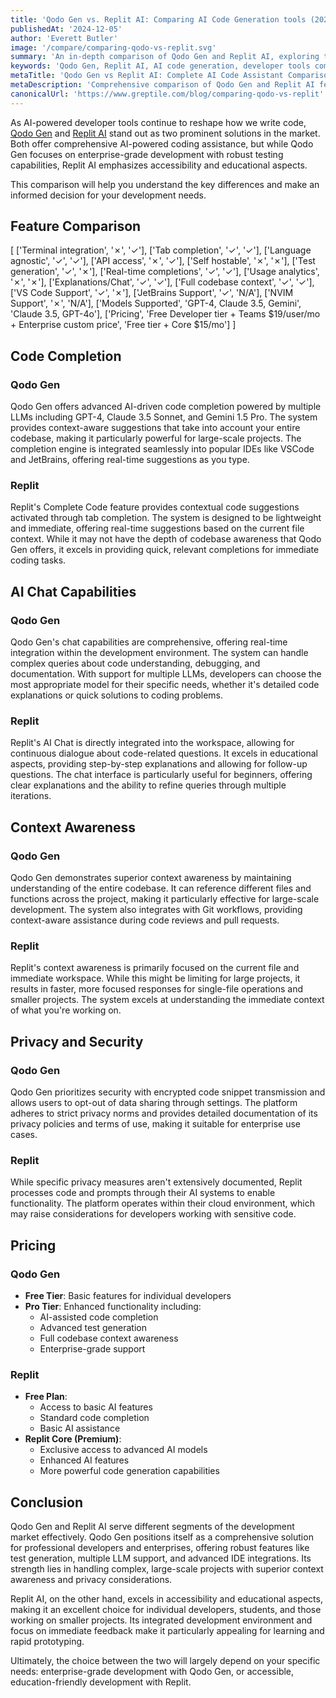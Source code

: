 ```yaml
---
title: 'Qodo Gen vs. Replit AI: Comparing AI Code Generation tools (2025)'
publishedAt: '2024-12-05'
author: 'Everett Butler'
image: '/compare/comparing-qodo-vs-replit.svg'
summary: 'An in-depth comparison of Qodo Gen and Replit AI, exploring their features, capabilities, and pricing to help developers choose the right AI coding assistant.'
keywords: 'Qodo Gen, Replit AI, AI code generation, developer tools comparison, coding assistant, AI programming tools, code completion, test generation'
metaTitle: 'Qodo Gen vs Replit AI: Complete AI Code Assistant Comparison (2025)'
metaDescription: 'Comprehensive comparison of Qodo Gen and Replit AI features, pricing, and capabilities to help developers choose the best AI coding assistant for their needs.'
canonicalUrl: 'https://www.greptile.com/blog/comparing-qodo-vs-replit'
---
```


As AI-powered developer tools continue to reshape how we write code, [Qodo Gen](https://www.qodo.ai/) and [Replit AI](https://replit.com/) stand out as two prominent solutions in the market. Both offer comprehensive AI-powered coding assistance, but while Qodo Gen focuses on enterprise-grade development with robust testing capabilities, Replit AI emphasizes accessibility and educational aspects. 

This comparison will help you understand the key differences and make an informed decision for your development needs.

## Feature Comparison

[
    ['Terminal integration', '✗', '✓'],
    ['Tab completion', '✓', '✓'],
    ['Language agnostic', '✓', '✓'],
    ['API access', '✗', '✓'],
    ['Self hostable', '✗', '✗'],
    ['Test generation', '✓', '✗'],
    ['Real-time completions', '✓', '✓'],
    ['Usage analytics', '✗', '✗'],
    ['Explanations/Chat', '✓', '✓'],
    ['Full codebase context', '✓', '✓'],
    ['VS Code Support', '✓', '✗'],
    ['JetBrains Support', '✓', 'N/A'],
    ['NVIM Support', '✗', 'N/A'],
    ['Models Supported', 'GPT-4, Claude 3.5, Gemini', 'Claude 3.5, GPT-4o'],
    ['Pricing', 'Free Developer tier + Teams $19/user/mo + Enterprise custom price', 'Free tier + Core $15/mo']
]

## Code Completion

### Qodo Gen
Qodo Gen offers advanced AI-driven code completion powered by multiple LLMs including GPT-4, Claude 3.5 Sonnet, and Gemini 1.5 Pro. The system provides context-aware suggestions that take into account your entire codebase, making it particularly powerful for large-scale projects. The completion engine is integrated seamlessly into popular IDEs like VSCode and JetBrains, offering real-time suggestions as you type.

### Replit
Replit's Complete Code feature provides contextual code suggestions activated through tab completion. The system is designed to be lightweight and immediate, offering real-time suggestions based on the current file context. While it may not have the depth of codebase awareness that Qodo Gen offers, it excels in providing quick, relevant completions for immediate coding tasks.

## AI Chat Capabilities

### Qodo Gen
Qodo Gen's chat capabilities are comprehensive, offering real-time integration within the development environment. The system can handle complex queries about code understanding, debugging, and documentation. With support for multiple LLMs, developers can choose the most appropriate model for their specific needs, whether it's detailed code explanations or quick solutions to coding problems.

### Replit
Replit's AI Chat is directly integrated into the workspace, allowing for continuous dialogue about code-related questions. It excels in educational aspects, providing step-by-step explanations and allowing for follow-up questions. The chat interface is particularly useful for beginners, offering clear explanations and the ability to refine queries through multiple iterations.

## Context Awareness

### Qodo Gen
Qodo Gen demonstrates superior context awareness by maintaining understanding of the entire codebase. It can reference different files and functions across the project, making it particularly effective for large-scale development. The system also integrates with Git workflows, providing context-aware assistance during code reviews and pull requests.

### Replit
Replit's context awareness is primarily focused on the current file and immediate workspace. While this might be limiting for large projects, it results in faster, more focused responses for single-file operations and smaller projects. The system excels at understanding the immediate context of what you're working on.

## Privacy and Security

### Qodo Gen
Qodo Gen prioritizes security with encrypted code snippet transmission and allows users to opt-out of data sharing through settings. The platform adheres to strict privacy norms and provides detailed documentation of its privacy policies and terms of use, making it suitable for enterprise use cases.

### Replit
While specific privacy measures aren't extensively documented, Replit processes code and prompts through their AI systems to enable functionality. The platform operates within their cloud environment, which may raise considerations for developers working with sensitive code.

## Pricing

### Qodo Gen
- **Free Tier**: Basic features for individual developers
- **Pro Tier**: Enhanced functionality including:
  - AI-assisted code completion
  - Advanced test generation
  - Full codebase context awareness
  - Enterprise-grade support

### Replit
- **Free Plan**:
  - Access to basic AI features
  - Standard code completion
  - Basic AI assistance
- **Replit Core (Premium)**:
  - Exclusive access to advanced AI models
  - Enhanced AI features
  - More powerful code generation capabilities

## Conclusion

Qodo Gen and Replit AI serve different segments of the development market effectively. Qodo Gen positions itself as a comprehensive solution for professional developers and enterprises, offering robust features like test generation, multiple LLM support, and advanced IDE integrations. Its strength lies in handling complex, large-scale projects with superior context awareness and privacy considerations.

Replit AI, on the other hand, excels in accessibility and educational aspects, making it an excellent choice for individual developers, students, and those working on smaller projects. Its integrated development environment and focus on immediate feedback make it particularly appealing for learning and rapid prototyping. 

Ultimately, the choice between the two will largely depend on your specific needs: enterprise-grade development with Qodo Gen, or accessible, education-friendly development with Replit.
